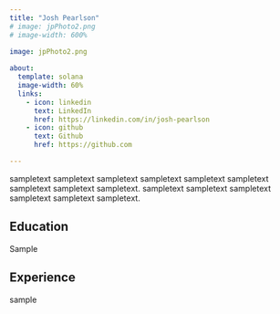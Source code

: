 ```yaml
---
title: "Josh Pearlson"
# image: jpPhoto2.png
# image-width: 600%

image: jpPhoto2.png
  
about:
  template: solana
  image-width: 60%
  links:
    - icon: linkedin
      text: LinkedIn
      href: https://linkedin.com/in/josh-pearlson
    - icon: github
      text: Github
      href: https://github.com

---
```


sampletext sampletext sampletext sampletext sampletext sampletext sampletext sampletext sampletext. sampletext sampletext sampletext sampletext sampletext sampletext.

## Education 

Sample

## Experience

sample